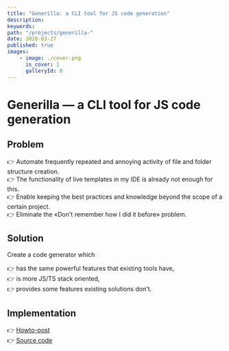 ```yaml
---
title: "Generilla: a CLI tool for JS code generation"
description:
keywords:
path: "/projects/generilla-"
date: 2020-03-27
published: true
images:
    - image: ./cover.png
      is_cover: 1
      galleryId: 0
---
```



# Generilla &mdash; a CLI tool for JS code generation

<ProjectReleaseDate date={props.pageContext.frontmatter.date} />

## Problem

👉 Automate frequently repeated and annoying activity of file and folder structure creation.<br />
👉 The functionality of live templates in my IDE is already not enough for this.<br />
👉 Enable keeping the best practices and knowledge beyond the scope of a certain project.<br />
👉 Eliminate the &laquo;Don't remember how I did it before&raquo; problem.<br />

## Solution

Create a code generator which

👉 has the same powerful features that existing tools have,<br />
👉 is more JS/TS stack oriented,<br />
👉 provides some features existing solutions don't.<br />

## Implementation

👉 [Howto-post](/blog/how-to-make-a-code-generator-in-5-minutes-or-less)<br />
👉 [Source code](https://github.com/gannochenko/generilla)<br />
